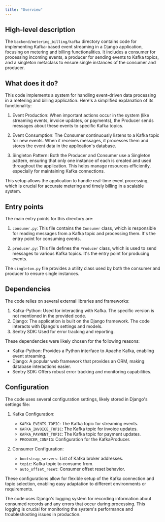 ```yaml
---
title: "Overview"
---
```


## High-level description
The `backend/metering_billing/kafka` directory contains code for implementing Kafka-based event streaming in a Django application, focusing on metering and billing functionalities. It includes a consumer for processing incoming events, a producer for sending events to Kafka topics, and a singleton metaclass to ensure single instances of the consumer and producer.

## What does it do?
This code implements a system for handling event-driven data processing in a metering and billing application. Here's a simplified explanation of its functionality:

1. Event Production: When important actions occur in the system (like streaming events, invoice updates, or payments), the Producer sends messages about these events to specific Kafka topics.

2. Event Consumption: The Consumer continuously listens to a Kafka topic for new events. When it receives messages, it processes them and stores the event data in the application's database.

3. Singleton Pattern: Both the Producer and Consumer use a Singleton pattern, ensuring that only one instance of each is created and used throughout the application. This helps manage resources efficiently, especially for maintaining Kafka connections.

This setup allows the application to handle real-time event processing, which is crucial for accurate metering and timely billing in a scalable system.

## Entry points
The main entry points for this directory are:

1. `consumer.py`: This file contains the `Consumer` class, which is responsible for reading messages from a Kafka topic and processing them. It's the entry point for consuming events.

2. `producer.py`: This file defines the `Producer` class, which is used to send messages to various Kafka topics. It's the entry point for producing events.

The `singleton.py` file provides a utility class used by both the consumer and producer to ensure single instances.

## Dependencies
The code relies on several external libraries and frameworks:

1. Kafka-Python: Used for interacting with Kafka. The specific version is not mentioned in the provided code.
2. Django: The application is built on the Django framework. The code interacts with Django's settings and models.
3. Sentry SDK: Used for error tracking and reporting.

These dependencies were likely chosen for the following reasons:
- Kafka-Python: Provides a Python interface to Apache Kafka, enabling event streaming.
- Django: A popular web framework that provides an ORM, making database interactions easier.
- Sentry SDK: Offers robust error tracking and monitoring capabilities.

## Configuration
The code uses several configuration settings, likely stored in Django's settings file:

1. Kafka Configuration:
   - `KAFKA_EVENTS_TOPIC`: The Kafka topic for streaming events.
   - `KAFKA_INVOICE_TOPIC`: The Kafka topic for invoice updates.
   - `KAFKA_PAYMENT_TOPIC`: The Kafka topic for payment updates.
   - `PRODUCER_CONFIG`: Configuration for the KafkaProducer.

2. Consumer Configuration:
   - `bootstrap_servers`: List of Kafka broker addresses.
   - `topic`: Kafka topic to consume from.
   - `auto_offset_reset`: Consumer offset reset behavior.

These configurations allow for flexible setup of the Kafka connection and topic selection, enabling easy adaptation to different environments or requirements.

The code uses Django's logging system for recording information about consumed records and any errors that occur during processing. This logging is crucial for monitoring the system's performance and troubleshooting issues in production.